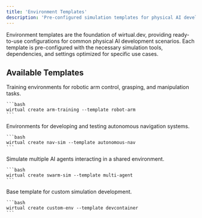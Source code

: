 ```yaml
---
title: 'Environment Templates'
description: 'Pre-configured simulation templates for physical AI development and testing'
---
```


Environment templates are the foundation of wirtual.dev, providing ready-to-use configurations for common physical AI development scenarios. Each template is pre-configured with the necessary simulation tools, dependencies, and settings optimized for specific use cases.

## Available Templates

<CardGroup cols={2}>
  <Card title="Robotic Arm Simulation" icon="robot" color="#2563EB">
    Training environments for robotic arm control, grasping, and manipulation tasks.

    ```bash
    wirtual create arm-training --template robot-arm
    ```
  </Card>

  <Card title="Autonomous Navigation" icon="car" color="#2563EB">
    Environments for developing and testing autonomous navigation systems.

    ```bash
    wirtual create nav-sim --template autonomous-nav
    ```
  </Card>

  <Card title="Multi-Agent Systems" icon="robot-astromech" color="#2563EB">
    Simulate multiple AI agents interacting in a shared environment.

    ```bash
    wirtual create swarm-sim --template multi-agent
    ```
  </Card>

  <Card title="Custom Development" icon="code" color="#2563EB">
    Base template for custom simulation development.

    ```bash
    wirtual create custom-env --template devcontainer
    ```
  </Card>
</CardGroup>